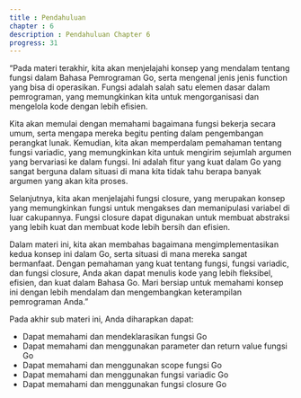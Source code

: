 ```yaml
---
title : Pendahuluan
chapter : 6
description : Pendahuluan Chapter 6
progress: 31
---
```


“Pada materi terakhir, kita akan menjelajahi konsep yang mendalam tentang fungsi 
dalam Bahasa Pemrograman Go, serta mengenal jenis jenis function yang bisa 
di operasikan. Fungsi adalah salah satu elemen dasar dalam pemrograman, yang 
memungkinkan kita untuk mengorganisasi dan mengelola kode dengan lebih 
efisien.

Kita akan memulai dengan memahami bagaimana fungsi bekerja secara umum, 
serta mengapa mereka begitu penting dalam pengembangan perangkat lunak. 
Kemudian, kita akan memperdalam pemahaman tentang fungsi variadic, yang 
memungkinkan kita untuk mengirim sejumlah argumen yang bervariasi ke dalam 
fungsi. Ini adalah fitur yang kuat dalam Go yang sangat berguna dalam situasi 
di mana kita tidak tahu berapa banyak argumen yang akan kita proses.

Selanjutnya, kita akan menjelajahi fungsi closure, yang merupakan konsep yang 
memungkinkan fungsi untuk mengakses dan memanipulasi variabel di luar 
cakupannya. Fungsi closure dapat digunakan untuk membuat abstraksi yang lebih 
kuat dan membuat kode lebih bersih dan efisien.

Dalam materi ini, kita akan membahas bagaimana mengimplementasikan kedua 
konsep ini dalam Go, serta situasi di mana mereka sangat bermanfaat. Dengan 
pemahaman yang kuat tentang fungsi, fungsi variadic, dan fungsi closure, Anda 
akan dapat menulis kode yang lebih fleksibel, efisien, dan kuat dalam Bahasa 
Go. Mari bersiap untuk memahami konsep ini dengan lebih mendalam dan 
mengembangkan keterampilan pemrograman Anda.”

Pada akhir sub materi ini, Anda diharapkan dapat:

- Dapat memahami dan mendeklarasikan fungsi Go
- Dapat memahami dan menggunakan parameter dan return value fungsi Go
- Dapat memahami dan menggunakan scope fungsi Go
- Dapat memahami dan menggunakan fungsi variadic Go
- Dapat memahami dan menggunakan fungsi closure Go